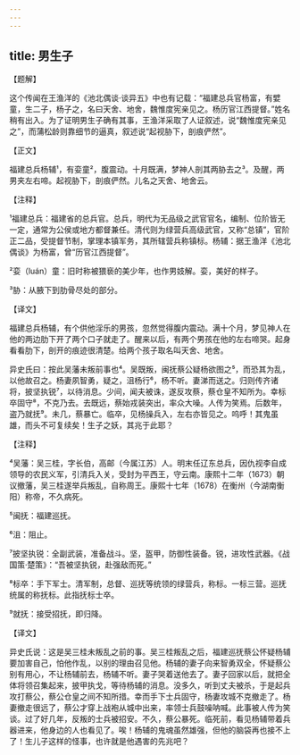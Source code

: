 ```yaml
---
---
---
```

title: 男生子
---




【题解】


这个传闻在王渔洋的《池北偶谈·谈异五》中也有记载：“福建总兵官杨富，有嬖童，生二子，杨子之，名曰天舍、地舍，魏惟度宪亲见之。杨历官江西提督。”姓名稍有出入。为了证明男生子确有其事，王渔洋采取了人证叙述，说“魏惟度宪亲见之”，而蒲松龄则靠细节的逼真，叙述说“起视胁下，剖痕俨然”。

【正文】

福建总兵杨辅¹，有娈童²，腹震动。十月既满，梦神人剖其两胁去之³。及醒，两男夹左右啼。起视胁下，剖痕俨然。儿名之天舍、地舍云。





【注释】


¹福建总兵：福建省的总兵官。总兵，明代为无品级之武官官名，编制、位阶皆无一定，通常为公侯或地方都督兼任。清代则为绿营兵高级武官，又称“总镇”，官阶正二品，受提督节制，掌理本镇军务，其所辖营兵称镇标。杨辅：据王渔洋《池北偶谈》为杨富，曾“历官江西提督”。

²娈（luán）童：旧时称被猥亵的美少年，也作男妓解。娈，美好的样子。

³胁：从腋下到肋骨尽处的部分。





【译文】


福建总兵杨辅，有个供他淫乐的男孩，忽然觉得腹内震动。满十个月，梦见神人在他的两边肋下开了两个口子就走了。醒来以后，有两个男孩在他的左右啼哭。起身看看肋下，剖开的痕迹很清楚。给两个孩子取名叫天舍、地舍。

异史氏曰：按此吴藩未叛前事也⁴。吴既叛，闽抚蔡公疑杨欲图之⁵，而恐其为乱，以他故召之。杨妻夙智勇，疑之，沮杨行⁶，杨不听。妻涕而送之。归则传齐诸将，披坚执锐⁷，以待消息。少间，闻夫被诛，遂反攻蔡，蔡仓皇不知所为。幸标卒固守⁸，不克乃去。去既远，蔡始戎装突出，率众大噪。人传为笑焉。后数年，盗乃就抚⁹。未几，蔡暴亡。临卒，见杨操兵入，左右亦皆见之。呜呼！其鬼虽雄，而头不可复续矣！生子之妖，其兆于此耶？





【注释】


⁴吴藩：吴三桂，字长伯，高邮（今属江苏）人。明末任辽东总兵，因仇视李自成领导的农民义军，引清兵入关，受封为平西王，守云南。康熙十二年（1673）朝议撤藩，吴三桂遂举兵叛乱，自称周王。康熙十七年（1678）在衡州（今湖南衡阳）称帝，不久病死。

⁵闽抚：福建巡抚。

⁶沮：阻止。

⁷披坚执锐：全副武装，准备战斗。坚，盔甲，防御性装备。锐，进攻性武器。《战国策·楚策》：“吾被坚执锐，赴强敌而死。”

⁸标卒：手下军士。清军制，总督、巡抚等统领的绿营兵，称标。一标三营。巡抚统属的称抚标。此指抚标士卒。

⁹就抚：接受招抚，即归降。





【译文】


异史氏说：这是吴三桂未叛乱之前的事。吴三桂叛乱之后，福建巡抚蔡公怀疑杨辅要加害自己，怕他作乱，以别的理由召见他。杨辅的妻子向来智勇双全，怀疑蔡公别有用心，不让杨辅前去，杨辅不听。妻子哭着送他去了。妻子回家以后，就把全体将领召集起来，披甲执戈，等待杨辅的消息。没多久，听到丈夫被杀，于是起兵攻打蔡公，蔡公仓皇之间不知所措。幸而手下士兵固守，杨妻攻城不克撤走了。杨妻撤走很远了，蔡公才穿上战袍从城中出来，率领士兵鼓噪呐喊。此事被人传为笑谈。过了好几年，反叛的士兵被招安。不久，蔡公暴死。临死前，看见杨辅带着兵器进来，他身边的人也看见了。唉！杨辅的鬼魂虽然雄强，但他的脑袋再也接不上了！生儿子这样的怪事，也许就是他遇害的先兆吧？